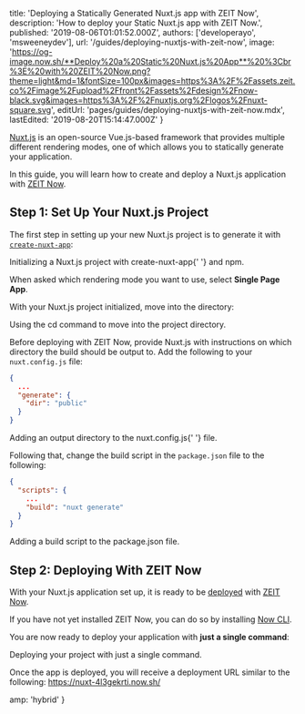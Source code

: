 
  title: 'Deploying a Statically Generated Nuxt.js app with ZEIT Now',
  description: 'How to deploy your Static Nuxt.js app with ZEIT Now.',
  published: '2019-08-06T01:01:52.000Z',
  authors: ['developerayo', 'msweeneydev'],
  url: '/guides/deploying-nuxtjs-with-zeit-now',
  image:
    'https://og-image.now.sh/**Deploy%20a%20Static%20Nuxt.js%20App**%20%3Cbr%3E%20with%20ZEIT%20Now.png?theme=light&md=1&fontSize=100px&images=https%3A%2F%2Fassets.zeit.co%2Fimage%2Fupload%2Ffront%2Fassets%2Fdesign%2Fnow-black.svg&images=https%3A%2F%2Fnuxtjs.org%2Flogos%2Fnuxt-square.svg',
  editUrl: 'pages/guides/deploying-nuxtjs-with-zeit-now.mdx',
  lastEdited: '2019-08-20T15:14:47.000Z'
}

[Nuxt.js](https://nuxtjs.org/) is an open-source Vue.js-based framework that provides multiple different rendering modes, one of which allows you to statically generate your application.

In this guide, you will learn how to create and deploy a Nuxt.js application with [ZEIT Now](/docs/v2).

## Step 1: Set Up Your Nuxt.js Project

The first step in setting up your new Nuxt.js project is to generate it with [`create-nuxt-app`](https://nuxtjs.org/guide/installation/#using-code-create-nuxt-app-code-):

<Snippet dark text="npm create nuxt-app my-nuxt-app" />
<Caption>
  Initializing a Nuxt.js project with <InlineCode>create-nuxt-app</InlineCode>{' '}
  and <GenericLink href="https://www.npmjs.com/">npm</GenericLink>.
</Caption>

When asked which rendering mode you want to use, select **Single Page App**.

With your Nuxt.js project initialized, move into the directory:

<Snippet dark text="cd my-nuxt-app" />
<Caption>
  Using the <InlineCode>cd</InlineCode> command to move into the project
  directory.
</Caption>

Before deploying with ZEIT Now, provide Nuxt.js with instructions on which directory the build should be output to. Add the following to your `nuxt.config.js` file:

```json
{
  ...
  "generate": {
    "dir": "public"
  }
}
```

<Caption>
  Adding an output directory to the <InlineCode>nuxt.config.js</InlineCode>{' '}
  file.
</Caption>

Following that, change the build script in the `package.json` file to the following:

```json
{
  "scripts": {
    ...
    "build": "nuxt generate"
  }
}
```

<Caption>
  Adding a <InlineCode>build</InlineCode> script to the
  <InlineCode>package.json</InlineCode> file.
</Caption>

## Step 2: Deploying With ZEIT Now

With your Nuxt.js application set up, it is ready to be [deployed](/docs/v2/deployments/basics/) with [ZEIT Now](/docs/v2).

If you have not yet installed ZEIT Now, you can do so by installing [Now CLI](/download).

You are now ready to deploy your application with **just a single command**:

<Snippet dark text="now" />
<Caption>Deploying your project with just a single command.</Caption>

Once the app is deployed, you will receive a deployment URL similar to the following:
<https://nuxt-4l3gekrti.now.sh/>


  amp: 'hybrid'
}
